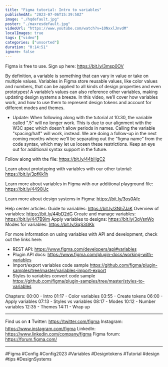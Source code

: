 ```yaml
---
title: "Figma tutorial: Intro to variables"
publishedAt: "2023-07-06T15:39:58Z"
image: "./hqdefault.jpg"
poster: "./maxresdefault.jpg"
videoUrl: "https://www.youtube.com/watch?v=1ONxxlJnvdM"
localImages: true
tags: ["video"]
categories: ["unsorted"]
duration: "0:14:51"
ignore: false
---
```

Figma is free to use. Sign up here: https://bit.ly/3msp0OV

By definition, a variable is something that can vary in value or take on multiple values. Variables in Figma store reusable values, like color values and numbers, that can be applied to all kinds of design properties and even prototypes! A variable’s values can also reference other variables, making updating design systems a breeze. In this video, we’ll cover how variables work, and how to use them to represent design tokens and account for different modes and themes.

* Update: When following along with the tutorial at 10:30,  the variable called ".5" will no longer work.  This is due to our alignment with the W3C spec which doesn't allow periods in names.  Calling the variable "spacing/half" will work, instead.
We are doing a follow-up in the next coming months where we’ll be separating out the “figma name” from the code syntax, which may let us loosen these restrictions.  Keep an eye out for additional syntax support in the future.

Follow along with the file: https://bit.ly/44bHgC2

Learn about prototyping with variables with our other tutorial: https://bit.ly/3pfKk1h

Learn more about variables in Figma with our additional playground file: https://bit.ly/4490iJc

Learn more about design systems in Figma: https://bit.ly/3os0Afc

Help center articles:
Guide to variables: https://bit.ly/3Nh7JaK
Overview of variables: https://bit.ly/44bD2dG
Create and manage variables: https://bit.ly/447B9im
Apply variables to designs: https://bit.ly/3qVsnWo
Modes for variables: https://bit.ly/3qS3GKk

For more information on using variables with API and development, check out the links here:
- REST API: https://www.figma.com/developers/api#variables
- Plugin API docs: https://www.figma.com/plugin-docs/working-with-variables
- Import/export variables code sample https://github.com/figma/plugin-samples/tree/master/variables-import-export
- Styles to variables convert code sample https://github.com/figma/plugin-samples/tree/master/styles-to-variables

Chapters: 
00:00 - Intro
01:17 - Color variables
03:55 - Create tokens
06:00 - Apply variables
07:13 - Styles vs variables
08:17 - Modes
10:12 - Number variables
12:35 - Themes
14:11 - Wrap up
____________________________________________________

Find us on ⬇️
Twitter: https://twitter.com/figma
Instagram: https://www.instagram.com/figma
LinkedIn: https://www.linkedin.com/company/figma
Figma forum: https://forum.figma.com/

____________________________________________________

#Figma #Config #Config2023 #Variables #Designtokens #Tutorial #design #tips #DesignSystems
